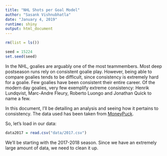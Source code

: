 ```yaml
---
title: "NHL Shots per Goal Model"
author: "Sasank Vishnubhatla"
date: "January 4, 2019"
runtime: shiny
output: html_document
---
```


```r
rm(list = ls())

seed = 15224
set.seed(seed)
```

In the NHL, goalies are arguably one of the most teammembers. Most deep postseason runs rely on consistent goalie play. However, being able to compare goalies tends to be difficult, since consistency is extremely hard for a goalie. Few goalies have been consistent their entire career. Of the modern day goalies, very few exemplify extreme consistency: Henrik Lundqvist, Marc-Andre Fleury, Roberto Luongo and Jonathan Quick to name a few.

In this document, I'll be detailing an analysis and seeing how it pertains to consistency. The data used has been taken from [MoneyPuck](moneypuck.com).

So, let's load in our data:

```r
data2017 = read.csv("data/2017.csv")
```

We'll be starting with the 2017-2018 season. Since we have an extremely large amount of data, we need to clean it up.